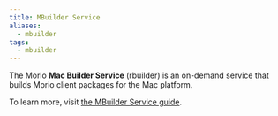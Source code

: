 ```yaml
---
title: MBuilder Service
aliases:
  - mbuilder
tags:
  - mbuilder
---
```


The Morio **Mac Builder Service** (rbuilder) is an on-demand service that builds
Morio client packages for the Mac platform.

To learn more, visit [the MBuilder Service guide](/docs/guides/services/mbuilder).
